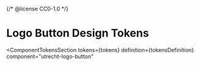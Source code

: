 {/* @license CC0-1.0 */}


<Meta id="css-logo-button--tokens" title="CSS Component/Logo Button/Design Tokens" />

# Logo Button Design Tokens

<ComponentTokensSection
  tokens={tokens}
  definition={tokensDefinition}
  component="utrecht-logo-button"
></ComponentTokensSection>
